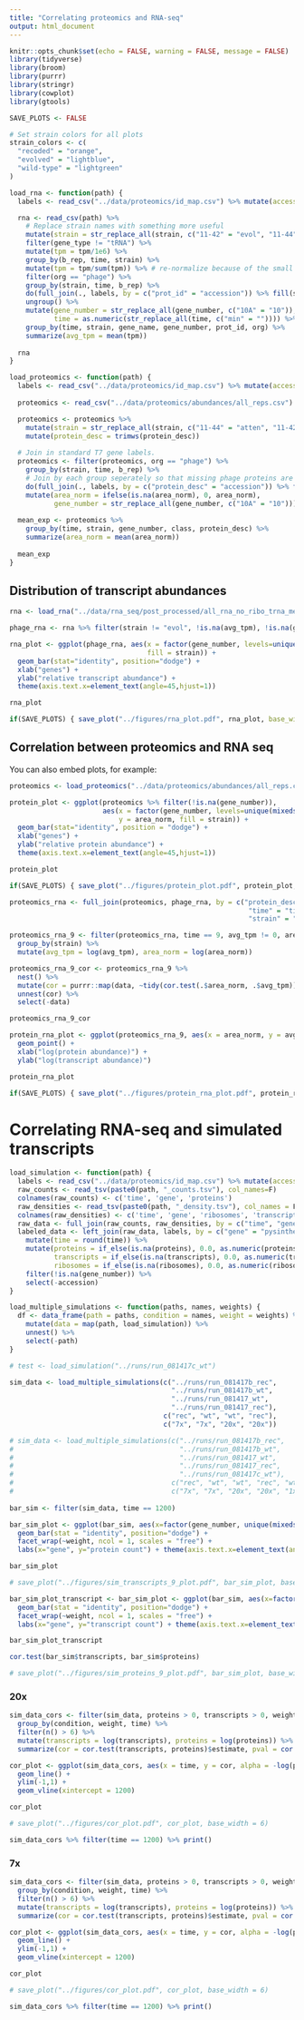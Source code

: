 ```yaml
---
title: "Correlating proteomics and RNA-seq"
output: html_document
---
```


```r
knitr::opts_chunk$set(echo = FALSE, warning = FALSE, message = FALSE)
library(tidyverse)
library(broom)
library(purrr)
library(stringr)
library(cowplot)
library(gtools)

SAVE_PLOTS <- FALSE

# Set strain colors for all plots
strain_colors <- c(
  "recoded" = "orange",
  "evolved" = "lightblue",
  "wild-type" = "lightgreen"
)

load_rna <- function(path) {
  labels <- read_csv("../data/proteomics/id_map.csv") %>% mutate(accession = trimws(accession))

  rna <- read_csv(path) %>%
    # Replace strain names with something more useful
    mutate(strain = str_replace_all(strain, c("11-42" = "evol", "11-44" = "atten", "11-46" = "wt"))) %>%
    filter(gene_type != "tRNA") %>%
    mutate(tpm = tpm/1e6) %>%
    group_by(b_rep, time, strain) %>%
    mutate(tpm = tpm/sum(tpm)) %>% # re-normalize because of the small quantity of tRNAs
    filter(org == "phage") %>%
    group_by(strain, time, b_rep) %>%
    do(full_join(., labels, by = c("prot_id" = "accession")) %>% fill(strain, time, b_rep)) %>%
    ungroup() %>%
    mutate(gene_number = str_replace_all(gene_number, c("10A" = "10")), 
           time = as.numeric(str_replace_all(time, c("min" = "")))) %>%
    group_by(time, strain, gene_name, gene_number, prot_id, org) %>%
    summarize(avg_tpm = mean(tpm))
  
  rna
}

load_proteomics <- function(path) {
  labels <- read_csv("../data/proteomics/id_map.csv") %>% mutate(accession = trimws(accession))
  
  proteomics <- read_csv("../data/proteomics/abundances/all_reps.csv")

  proteomics <- proteomics %>%
    mutate(strain = str_replace_all(strain, c("11-44" = "atten", "11-42" = "evol", "11-46" = "wt"))) %>%
    mutate(protein_desc = trimws(protein_desc))
  
  # Join in standard T7 gene labels.
  proteomics <- filter(proteomics, org == "phage") %>% 
    group_by(strain, time, b_rep) %>%
    # Join by each group seperately so that missing phage proteins are filled in with NAs
    do(full_join(., labels, by = c("protein_desc" = "accession")) %>% fill(strain, time, b_rep)) %>%
    mutate(area_norm = ifelse(is.na(area_norm), 0, area_norm),
           gene_number = str_replace_all(gene_number, c("10A" = "10"))) # Fill in missing proteins (NAs) with 0
  
  mean_exp <- proteomics %>%
    group_by(time, strain, gene_number, class, protein_desc) %>% 
    summarize(area_norm = mean(area_norm))
  
  mean_exp
}

```

## Distribution of transcript abundances

```r

rna <- load_rna("../data/rna_seq/post_processed/all_rna_no_ribo_trna_merge.csv")

phage_rna <- rna %>% filter(strain != "evol", !is.na(avg_tpm), !is.na(gene_number))

rna_plot <- ggplot(phage_rna, aes(x = factor(gene_number, levels=unique(mixedsort(gene_number))), y = avg_tpm,
                                  fill = strain)) + 
  geom_bar(stat="identity", position="dodge") + 
  xlab("genes") + 
  ylab("relative transcript abundance") +
  theme(axis.text.x=element_text(angle=45,hjust=1))

rna_plot

if(SAVE_PLOTS) { save_plot("../figures/rna_plot.pdf", rna_plot, base_width=9, base_height = 5.5) }
```

## Correlation between proteomics and RNA seq
You can also embed plots, for example:

```r
proteomics <- load_proteomics("../data/proteomics/abundances/all_reps.csv") %>% filter(strain != "evol")

protein_plot <- ggplot(proteomics %>% filter(!is.na(gene_number)), 
                       aes(x = factor(gene_number, levels=unique(mixedsort(gene_number))), 
                           y = area_norm, fill = strain)) + 
  geom_bar(stat="identity", position = "dodge") + 
  xlab("genes") + 
  ylab("relative protein abundance") +
  theme(axis.text.x=element_text(angle=45,hjust=1))

protein_plot

if(SAVE_PLOTS) { save_plot("../figures/protein_plot.pdf", protein_plot, base_width=9, base_height = 5.5) }

proteomics_rna <- full_join(proteomics, phage_rna, by = c("protein_desc" = "prot_id", 
                                                           "time" = "time", 
                                                           "strain" = "strain"))

proteomics_rna_9 <- filter(proteomics_rna, time == 9, avg_tpm != 0, area_norm != 0) %>% 
  group_by(strain) %>%
  mutate(avg_tpm = log(avg_tpm), area_norm = log(area_norm)) 

proteomics_rna_9_cor <- proteomics_rna_9 %>%
  nest() %>%
  mutate(cor = purrr::map(data, ~tidy(cor.test(.$area_norm, .$avg_tpm)))) %>%
  unnest(cor) %>%
  select(-data)

proteomics_rna_9_cor

```

``` r

protein_rna_plot <- ggplot(proteomics_rna_9, aes(x = area_norm, y = avg_tpm, color=strain)) + 
  geom_point() + 
  xlab("log(protein abundance)") + 
  ylab("log(transcript abundance)")

protein_rna_plot

if(SAVE_PLOTS) { save_plot("../figures/protein_rna_plot.pdf", protein_rna_plot) } 

```

# Correlating RNA-seq and simulated transcripts

```r

load_simulation <- function(path) {
  labels <- read_csv("../data/proteomics/id_map.csv") %>% mutate(accession = trimws(accession))
  raw_counts <- read_tsv(paste0(path, "_counts.tsv"), col_names=F) 
  colnames(raw_counts) <- c('time', 'gene', 'proteins')
  raw_densities <- read_tsv(paste0(path, "_density.tsv"), col_names = F)
  colnames(raw_densities) <- c('time', 'gene', 'ribosomes', 'transcripts', 'density')
  raw_data <- full_join(raw_counts, raw_densities, by = c("time", "gene"))
  labeled_data <- left_join(raw_data, labels, by = c("gene" = "pysinthe")) %>% 
    mutate(time = round(time)) %>%
    mutate(proteins = if_else(is.na(proteins), 0.0, as.numeric(proteins)), 
           transcripts = if_else(is.na(transcripts), 0.0, as.numeric(transcripts)),
           ribosomes = if_else(is.na(ribosomes), 0.0, as.numeric(ribosomes))) %>%
    filter(!is.na(gene_number)) %>%
    select(-accession)
}

load_multiple_simulations <- function(paths, names, weights) {
  df <- data_frame(path = paths, condition = names, weight = weights) %>%
    mutate(data = map(path, load_simulation)) %>%
    unnest() %>%
    select(-path)
}

# test <- load_simulation("../runs/run_081417c_wt")

sim_data <- load_multiple_simulations(c("../runs/run_081417b_rec",
                                        "../runs/run_081417b_wt",
                                        "../runs/run_081417_wt",
                                        "../runs/run_081417_rec"), 
                                      c("rec", "wt", "wt", "rec"), 
                                      c("7x", "7x", "20x", "20x"))

# sim_data <- load_multiple_simulations(c("../runs/run_081417b_rec",
#                                         "../runs/run_081417b_wt",
#                                         "../runs/run_081417_wt",
#                                         "../runs/run_081417_rec",
#                                         "../runs/run_081417c_wt"), 
#                                       c("rec", "wt", "wt", "rec", "wt"), 
#                                       c("7x", "7x", "20x", "20x", "1x"))
  
bar_sim <- filter(sim_data, time == 1200)

bar_sim_plot <- ggplot(bar_sim, aes(x=factor(gene_number, unique(mixedsort(gene_number))), y=proteins, fill=condition)) +
  geom_bar(stat = "identity", position="dodge") +
  facet_wrap(~weight, ncol = 1, scales = "free") +
  labs(x="gene", y="protein count") + theme(axis.text.x=element_text(angle=45,hjust=1))

bar_sim_plot

# save_plot("../figures/sim_transcripts_9_plot.pdf", bar_sim_plot, base_width = 11, base_height = 3) 

```

```r

bar_sim_plot_transcript <- bar_sim_plot <- ggplot(bar_sim, aes(x=factor(gene_number, unique(mixedsort(gene_number))), y=transcripts, fill=condition)) +
  geom_bar(stat = "identity", position="dodge") +
  facet_wrap(~weight, ncol = 1, scales = "free") +
  labs(x="gene", y="transcript count") + theme(axis.text.x=element_text(angle=45,hjust=1))

bar_sim_plot_transcript

cor.test(bar_sim$transcripts, bar_sim$proteins)

# save_plot("../figures/sim_proteins_9_plot.pdf", bar_sim_plot, base_width = 11, base_height = 3) 

```

### 20x

```r

sim_data_cors <- filter(sim_data, proteins > 0, transcripts > 0, weight == "20x") %>%
  group_by(condition, weight, time) %>%
  filter(n() > 6) %>%
  mutate(transcripts = log(transcripts), proteins = log(proteins)) %>%
  summarize(cor = cor.test(transcripts, proteins)$estimate, pval = cor.test(transcripts, proteins)$p.value)

cor_plot <- ggplot(sim_data_cors, aes(x = time, y = cor, alpha = -log(pval), color = condition, group = condition)) + 
  geom_line() + 
  ylim(-1,1) + 
  geom_vline(xintercept = 1200)

cor_plot

# save_plot("../figures/cor_plot.pdf", cor_plot, base_width = 6)

sim_data_cors %>% filter(time == 1200) %>% print()

```


### 7x
```r

sim_data_cors <- filter(sim_data, proteins > 0, transcripts > 0, weight == "7x") %>%
  group_by(condition, weight, time) %>%
  filter(n() > 6) %>%
  mutate(transcripts = log(transcripts), proteins = log(proteins)) %>%
  summarize(cor = cor.test(transcripts, proteins)$estimate, pval = cor.test(transcripts, proteins)$p.value)

cor_plot <- ggplot(sim_data_cors, aes(x = time, y = cor, alpha = -log(pval), color = condition, group = condition)) + 
  geom_line() + 
  ylim(-1,1) + 
  geom_vline(xintercept = 1200)

cor_plot

# save_plot("../figures/cor_plot.pdf", cor_plot, base_width = 6)

sim_data_cors %>% filter(time == 1200) %>% print()

```